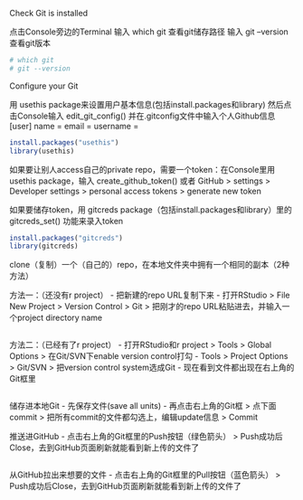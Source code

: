 Check Git is installed

点击Console旁边的Terminal
输入 which git 查看git储存路径
输入 git --version 查看git版本
```r
# which git
# git --version
```

Configure your Git

用 usethis package来设置用户基本信息(包括install.packages和library)
然后点击Console输入 edit_git_config() 并在.gitconfig文件中输入个人Github信息
[user]
    name = 
    email = 
    username = 
```r
install.packages("usethis")
library(usethis)
```

如果要让别人access自己的private repo，需要一个token：在Console里用 usethis package，输入 create_github_token() 或者 GitHub > settings > Developer settings > personal access tokens > generate new token

如果要储存token，用 gitcreds package（包括install.packages和library）里的 gitcreds_set() 功能来录入token

```r
install.packages("gitcreds")
library(gitcreds)
```

clone（复制）一个（自己的）repo，在本地文件夹中拥有一个相同的副本（2种方法）

方法一：（还没有r project）
- 把新建的repo URL复制下来
- 打开RStudio > File New Project > Version Control > Git > 把刚才的repo URL粘贴进去，并输入一个project directory name
```r
```

方法二：（已经有了r project）
- 打开RStudio和r project > Tools > Global Options > 在Git/SVN下enable version control打勾
- Tools > Project Options > Git/SVN > 把version control system选成Git
- 现在看到文件都出现在右上角的Git框里
```r
```

储存进本地Git
- 先保存文件(save all units)
- 再点击右上角的Git框 > 点下面commit > 把所有commit的文件都勾选上，编辑update信息 > Commit

推送进GitHub
- 点击右上角的Git框里的Push按钮（绿色箭头） > Push成功后Close，去到GitHub页面刷新就能看到新上传的文件了
```r
```

从GitHub拉出来想要的文件
- 点击右上角的Git框里的Pull按钮（蓝色箭头） > Push成功后Close，去到GitHub页面刷新就能看到新上传的文件了
```r
```


```r

```


```r

```


```r

```


```r

```


```r

```


```r

```


```r

```

